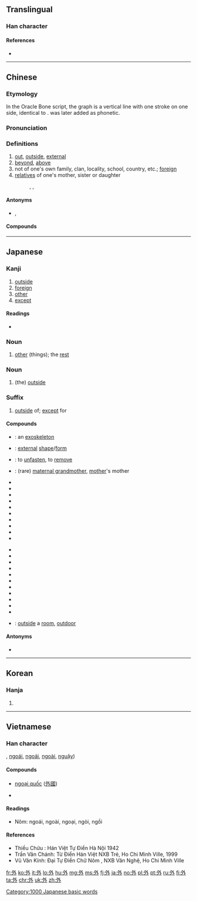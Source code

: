 ==Translingual==
{{stroke order|strokes=5}}

===Han character===
{{Han char|rn=36|rad=夕|as=02|sn=5|four=23200|canj=NIY|ids=⿰夕卜}}

====References====
* {{Han ref|kx=0246.020|dkj=05750|dj=0487.050|hdz=20860.010|uh=5916|ud=22806|bh=A57E|bd=42366}}

----

==Chinese==
{{zh-forms}}

===Etymology===
In the Oracle Bone script, the graph is a vertical line with one stroke on one side, identical to {{zh-l|卜|divination}}. {{zh-l|月}} was later added as phonetic.

===Pronunciation===
{{zh-pron
|m=wài
|c=ngoi6
|h=pfs=ngoi
|md=nguôi/ngiê
|md_note=nguôi - literary; ngiê - colloquial
|mn=gōa/gōe
|mn_note=gōa - literary; gōe - colloquial
|w=3nga
|mc=y
|oc=y
|cat=a,n
}}

===Definitions===
{{zh-hanzi}}

# [[out]], [[outside]], [[external]]
# [[beyond]], [[above]]
# not of one's own family, clan, locality, school, country, etc.; [[foreign]]
# [[relatives]] of one's mother, sister or daughter
#: {{zh-l|外婆|maternal grandmother}}, {{zh-l|外孙|daughter's son}}, {{zh-l|外祖父|maternal grandfather}}

====Antonyms====
* {{zh-l|裡/里}}, {{zh-l|內/内}}

====Compounds====
{{der5
|{{zh-l|外办}}
|{{zh-l|外邦}}
|{{zh-l|外币}}
|{{zh-l|外边}}, {{zh-l|外边儿}}
|{{zh-l|外表}}
|{{zh-l|外宾}}
|{{zh-l|外部}}
|{{zh-l|外埠}}
|{{zh-l|外财}}
|{{zh-l|外层空间}}
|{{zh-l|外场}}
|{{zh-l|外钞}}
|{{zh-l|外臣}}
|{{zh-l|外出}}
|{{zh-l|外出血}}
|{{zh-l|外传}}
|{{zh-l|外存}}
|{{zh-l|外带}}
|{{zh-l|外道}}
|{{zh-l|外敌}}
|{{zh-l|外地}}
|{{zh-l|外电}}
|{{zh-l|外电路}}
|{{zh-l|外电阻}}
|{{zh-l|外调}}
|{{zh-l|外耳}}
|{{zh-l|外分泌}}
|{{zh-l|外敷}}
|{{zh-l|外港}}
|{{zh-l|外公}}
|{{zh-l|外功}}, {{zh-l|外功儿}}
|{{zh-l|外骨骼}}
|{{zh-l|外观}}
|{{zh-l|外国}}
|{{zh-l|外国语}}
|{{zh-l|外海}}
|{{zh-l|外行}}
|{{zh-l|外号}}, {{zh-l|外号儿}}
|{{zh-l|外话}}
|{{zh-l|外踝}}
|{{zh-l|外患}}
|{{zh-l|外汇}}
|{{zh-l|外汇留成}}
|{{zh-l|外婚制}}
|{{zh-l|外活}}, {{zh-l|外活儿}}
|{{zh-l|外货}}
|{{zh-l|外祸}}
|{{zh-l|外籍}}
|{{zh-l|外加}}
|{{zh-l|外间}}, {{zh-l|外间儿}}
|{{zh-l|外江}}
|{{zh-l|外交}}
|{{zh-l|外交辞令}}
|{{zh-l|外交特权}}
|{{zh-l|外交团}}
|{{zh-l|外角}}
|{{zh-l|外界}}
|{{zh-l|外景}}
|{{zh-l|外科}}
|{{zh-l|外壳}}
|{{zh-l|外客}}
|{{zh-l|外寇}}
|{{zh-l|外快}}
|{{zh-l|外来}}
|{{zh-l|外来户}}
|{{zh-l|外来语}}
|{{zh-l|外力}}
|{{zh-l|外流}}
|{{zh-l|外路}}
|{{zh-l|外露}}
|{{zh-l|外轮}}
|{{zh-l|外贸}}
|{{zh-l|外貌}}
|{{zh-l|外面}}, {{zh-l|外面儿}}
|{{zh-l|外面儿光}}
|{{zh-l|外胚层}}
|{{zh-l|外婆}}
|{{zh-l|外戚}}
|{{zh-l|外企}}
|{{zh-l|外欠}}
|{{zh-l|外强中干}}
|{{zh-l|外侨}}
|{{zh-l|外勤}}
|{{zh-l|外圈}}
|{{zh-l|外人}}
|{{zh-l|外伤}}
|{{zh-l|外商}}
|{{zh-l|外生殖器}}
|{{zh-l|外甥}}
|{{zh-l|外甥女}}, {{zh-l|外甥女儿}}
|{{zh-l|外省}}
|{{zh-l|外史}}
|{{zh-l|外事}}
|{{zh-l|外饰}}
|{{zh-l|外室}}
|{{zh-l|外手}}, {{zh-l|外手儿}}
|{{zh-l|外首}}
|{{zh-l|外水}}
|{{zh-l|外孙}}
|{{zh-l|外孙女}}, {{zh-l|外孙女儿}}
|{{zh-l|外孙子}}
|{{zh-l|外胎}}
|{{zh-l|外逃}}
|{{zh-l|外套}}, {{zh-l|外套儿}}
|{{zh-l|外头}}
|{{zh-l|外围}}
|{{zh-l|外围设备}}
|{{zh-l|外文}}
|{{zh-l|外屋}}
|{{zh-l|外侮}}
|{{zh-l|外务}}
|{{zh-l|外骛}}
|{{zh-l|外县}}
|{{zh-l|外线}}
|{{zh-l|外乡}}
|{{zh-l|外向}}
|{{zh-l|外向型}}
|{{zh-l|外销}}
|{{zh-l|外心}}
|{{zh-l|外星人}}
|{{zh-l|外行星}}
|{{zh-l|外形}}
|{{zh-l|外姓}}
|{{zh-l|外烟}}
|{{zh-l|外延}}
|{{zh-l|外焰}}
|{{zh-l|外扬}}
|{{zh-l|外洋}}
|{{zh-l|外衣}}
|{{zh-l|外溢}}
|{{zh-l|外因}}
|{{zh-l|外阴}}
|{{zh-l|外引内联}}
|{{zh-l|外语}}
|{{zh-l|外遇}}
|{{zh-l|外园内方}}
|{{zh-l|外援}}
|{{zh-l|外在}}
|{{zh-l|外债}}
|{{zh-l|外长}}
|{{zh-l|外罩}}, {{zh-l|外罩儿}}
|{{zh-l|外痔}}
|{{zh-l|外资}}
|{{zh-l|外族}}
|{{zh-l|外祖父}}
|{{zh-l|外祖母}}
}}

----

==Japanese==

===Kanji===
{{ja-kanji|grade=2|rs=夕02}}

# [[outside]]
# [[foreign]]
# [[other]]
# [[except]]

====Readings====
* {{ja-readings
|goon=[[げ]] (ge)
|kanon=[[がい]] (gai)
|toon=[[うい]] (ui) {{qualifier|non-[[w:Jōyō kanji|Jōyō]] reading}}
|kun=[[そと]] (soto), [[ほか]] (hoka), [[はずす]] ([[外す]], hazusu)}}

===Noun===
{{ja-noun|ほか}}

# [[other]] (things); the [[rest]]

===Noun===
{{ja-noun|そと}}

# (the) [[outside]]

===Suffix===
{{ja-pos|がい|suffix}}

# [[outside]] of; [[except]] for

====Compounds====
{{der-top|Compounds}}
* {{ja-r|外骨格|がいこっかく}}: an [[exoskeleton]]
* {{ja-r|外形|がいけい}}: [[external]] [[shape]]/[[form]]
* {{ja-r|外す|はずす}}: to [[unfasten]], to [[remove]]
* {{ja-r|外祖母|がいそぼ}}: (rare) [[maternal grandmother]], [[mother]]'s mother
* {{ja-r|外交|がいこう}}
* {{ja-r|外人|がいじん}}
* {{ja-r|外傷|がいしょう}}
* {{ja-r|外出|がいしゅつ}}
* {{ja-r|外務省|がいむしょう}}
* {{ja-r|外国|がいこく}}
* {{ja-r|外国人|がいこくじん}}
* {{ja-r|外国語|がいこくご}}
* {{ja-r|外来|がいらい}}
* {{ja-r|外来語|がいらいご}}
{{der-mid}}
* {{ja-r|外泊|がいはく}}
* {{ja-r|外相|がいしょう}}
* {{ja-r|外科|げか}}
* {{ja-r|外耳|がいじ}}
* {{ja-r|外苑|がいえん}}
* {{ja-r|外資|がいし}}
* {{ja-r|外貨|がいか}}
* {{ja-r|外装|がいそう}}
* {{ja-r|外道|げどう}}
* {{ja-r|外部|がいぶ}}
* {{ja-r|海外|かいがい}}
* {{ja-r|室外|しつがい}}: [[outside]] a [[room]], [[outdoor]]
{{der-bottom}}

====Antonyms====
* {{l|ja|内}}

[[Category:1000 Japanese basic words]]

----

==Korean==

===Hanja===
{{ko-hanja|hangeul=외|rv=oe|mr=oe|y=oy|eumhun=바깥|ehrv=bakkat|ehmr=pakkat|ehy=pakkath}}

# {{defn|lang=ko|sort=夕02}}

----

==Vietnamese==

===Han character===
{{vi-hantu|[[ngoại]]|rs=夕02}}, [[ngoái]], [[ngoải]], [[ngoài]], [[nguậy]])

====Compounds====
* [[ngoại quốc]] ([[外國]])

* {{defn|lang=vi|sort=夕02}}

====Readings====
* Nôm: ngoái, ngoài, ngoại, ngòi, ngồi

====References====
* Thiều Chửu : Hán Việt Tự Điển Hà Nội 1942
* Trần Văn Chánh: Từ Điển Hán Việt NXB Trẻ, Ho Chi Minh Ville, 1999
* Vũ Văn Kính: Đại Tự Điển Chữ Nôm , NXB Văn Nghệ, Ho Chi Minh Ville

[[fr:外]]
[[ko:外]]
[[it:外]]
[[lo:外]]
[[hu:外]]
[[mg:外]]
[[ms:外]]
[[fj:外]]
[[ja:外]]
[[no:外]]
[[pl:外]]
[[pt:外]]
[[ru:外]]
[[fi:外]]
[[ta:外]]
[[chr:外]]
[[uk:外]]
[[zh:外]]